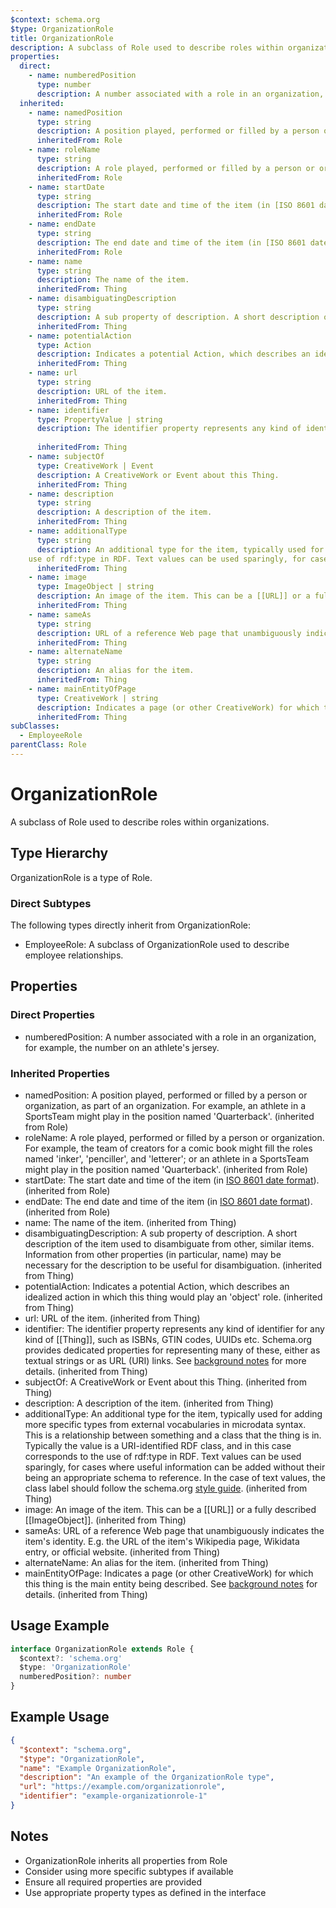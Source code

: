 ```yaml
---
$context: schema.org
$type: OrganizationRole
title: OrganizationRole
description: A subclass of Role used to describe roles within organizations.
properties:
  direct:
    - name: numberedPosition
      type: number
      description: A number associated with a role in an organization, for example, the number on an athlete's jersey.
  inherited:
    - name: namedPosition
      type: string
      description: A position played, performed or filled by a person or organization, as part of an organization. For example, an athlete in a SportsTeam might play in the position named 'Quarterback'.
      inheritedFrom: Role
    - name: roleName
      type: string
      description: A role played, performed or filled by a person or organization. For example, the team of creators for a comic book might fill the roles named 'inker', 'penciller', and 'letterer'; or an athlete in a SportsTeam might play in the position named 'Quarterback'.
      inheritedFrom: Role
    - name: startDate
      type: string
      description: The start date and time of the item (in [ISO 8601 date format](http://en.wikipedia.org/wiki/ISO_8601)).
      inheritedFrom: Role
    - name: endDate
      type: string
      description: The end date and time of the item (in [ISO 8601 date format](http://en.wikipedia.org/wiki/ISO_8601)).
      inheritedFrom: Role
    - name: name
      type: string
      description: The name of the item.
      inheritedFrom: Thing
    - name: disambiguatingDescription
      type: string
      description: A sub property of description. A short description of the item used to disambiguate from other, similar items. Information from other properties (in particular, name) may be necessary for the description to be useful for disambiguation.
      inheritedFrom: Thing
    - name: potentialAction
      type: Action
      description: Indicates a potential Action, which describes an idealized action in which this thing would play an 'object' role.
      inheritedFrom: Thing
    - name: url
      type: string
      description: URL of the item.
      inheritedFrom: Thing
    - name: identifier
      type: PropertyValue | string
      description: The identifier property represents any kind of identifier for any kind of [[Thing]], such as ISBNs, GTIN codes, UUIDs etc. Schema.org provides dedicated properties for representing many of these, either as textual strings or as URL (URI) links. See [background notes](/docs/datamodel.html#identifierBg) for more details.
        
      inheritedFrom: Thing
    - name: subjectOf
      type: CreativeWork | Event
      description: A CreativeWork or Event about this Thing.
      inheritedFrom: Thing
    - name: description
      type: string
      description: A description of the item.
      inheritedFrom: Thing
    - name: additionalType
      type: string
      description: An additional type for the item, typically used for adding more specific types from external vocabularies in microdata syntax. This is a relationship between something and a class that the thing is in. Typically the value is a URI-identified RDF class, and in this case corresponds to the
    use of rdf:type in RDF. Text values can be used sparingly, for cases where useful information can be added without their being an appropriate schema to reference. In the case of text values, the class label should follow the schema.org <a href="https://schema.org/docs/styleguide.html">style guide</a>.
      inheritedFrom: Thing
    - name: image
      type: ImageObject | string
      description: An image of the item. This can be a [[URL]] or a fully described [[ImageObject]].
      inheritedFrom: Thing
    - name: sameAs
      type: string
      description: URL of a reference Web page that unambiguously indicates the item's identity. E.g. the URL of the item's Wikipedia page, Wikidata entry, or official website.
      inheritedFrom: Thing
    - name: alternateName
      type: string
      description: An alias for the item.
      inheritedFrom: Thing
    - name: mainEntityOfPage
      type: CreativeWork | string
      description: Indicates a page (or other CreativeWork) for which this thing is the main entity being described. See [background notes](/docs/datamodel.html#mainEntityBackground) for details.
      inheritedFrom: Thing
subClasses:
  - EmployeeRole
parentClass: Role
---
```

# OrganizationRole

A subclass of Role used to describe roles within organizations.

## Type Hierarchy

OrganizationRole is a type of Role.

### Direct Subtypes

The following types directly inherit from OrganizationRole:

- EmployeeRole: A subclass of OrganizationRole used to describe employee relationships.

## Properties

### Direct Properties

- numberedPosition: A number associated with a role in an organization, for example, the number on an athlete's jersey.

### Inherited Properties

- namedPosition: A position played, performed or filled by a person or organization, as part of an organization. For example, an athlete in a SportsTeam might play in the position named 'Quarterback'. (inherited from Role)
- roleName: A role played, performed or filled by a person or organization. For example, the team of creators for a comic book might fill the roles named 'inker', 'penciller', and 'letterer'; or an athlete in a SportsTeam might play in the position named 'Quarterback'. (inherited from Role)
- startDate: The start date and time of the item (in [ISO 8601 date format](http://en.wikipedia.org/wiki/ISO_8601)). (inherited from Role)
- endDate: The end date and time of the item (in [ISO 8601 date format](http://en.wikipedia.org/wiki/ISO_8601)). (inherited from Role)
- name: The name of the item. (inherited from Thing)
- disambiguatingDescription: A sub property of description. A short description of the item used to disambiguate from other, similar items. Information from other properties (in particular, name) may be necessary for the description to be useful for disambiguation. (inherited from Thing)
- potentialAction: Indicates a potential Action, which describes an idealized action in which this thing would play an 'object' role. (inherited from Thing)
- url: URL of the item. (inherited from Thing)
- identifier: The identifier property represents any kind of identifier for any kind of [[Thing]], such as ISBNs, GTIN codes, UUIDs etc. Schema.org provides dedicated properties for representing many of these, either as textual strings or as URL (URI) links. See [background notes](/docs/datamodel.html#identifierBg) for more details.
         (inherited from Thing)
- subjectOf: A CreativeWork or Event about this Thing. (inherited from Thing)
- description: A description of the item. (inherited from Thing)
- additionalType: An additional type for the item, typically used for adding more specific types from external vocabularies in microdata syntax. This is a relationship between something and a class that the thing is in. Typically the value is a URI-identified RDF class, and in this case corresponds to the
    use of rdf:type in RDF. Text values can be used sparingly, for cases where useful information can be added without their being an appropriate schema to reference. In the case of text values, the class label should follow the schema.org <a href="https://schema.org/docs/styleguide.html">style guide</a>. (inherited from Thing)
- image: An image of the item. This can be a [[URL]] or a fully described [[ImageObject]]. (inherited from Thing)
- sameAs: URL of a reference Web page that unambiguously indicates the item's identity. E.g. the URL of the item's Wikipedia page, Wikidata entry, or official website. (inherited from Thing)
- alternateName: An alias for the item. (inherited from Thing)
- mainEntityOfPage: Indicates a page (or other CreativeWork) for which this thing is the main entity being described. See [background notes](/docs/datamodel.html#mainEntityBackground) for details. (inherited from Thing)

## Usage Example

```typescript
interface OrganizationRole extends Role {
  $context?: 'schema.org'
  $type: 'OrganizationRole'
  numberedPosition?: number
}
```

## Example Usage

```json
{
  "$context": "schema.org",
  "$type": "OrganizationRole",
  "name": "Example OrganizationRole",
  "description": "An example of the OrganizationRole type",
  "url": "https://example.com/organizationrole",
  "identifier": "example-organizationrole-1"
}
```

## Notes

- OrganizationRole inherits all properties from Role
- Consider using more specific subtypes if available
- Ensure all required properties are provided
- Use appropriate property types as defined in the interface